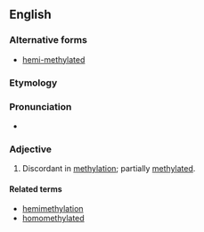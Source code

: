 ==English==

===Alternative forms===
* [[hemi-methylated]]

===Etymology===
{{prefix|hemi|methylated|lang=en}}

===Pronunciation===
* {{IPA|hɛmiˈmɛθəleɪtəd|lang=en}}

===Adjective===
{{en-adj}}

# {{label|en|genetics|of a strand}} Discordant in [[methylation]]; partially [[methylated]].

====Related terms====
* [[hemimethylation]]
* [[homomethylated]]